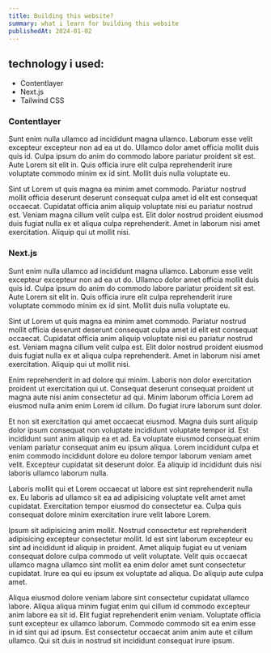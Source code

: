 ```yaml
---
title: Building this website?
summary: what i learn for building this website
publishedAt: 2024-01-02
---
```


## technology i used:

- Contentlayer
- Next.js
- Tailwind CSS

### Contentlayer

Sunt enim nulla ullamco ad incididunt magna ullamco. Laborum esse velit excepteur excepteur non ad ea ut do. Ullamco dolor amet officia mollit duis quis id. Culpa ipsum do anim do commodo labore pariatur proident sit est. Aute Lorem sit elit in. Quis officia irure elit culpa reprehenderit irure voluptate commodo minim ex id sint. Mollit duis nulla voluptate eu.

Sint ut Lorem ut quis magna ea minim amet commodo. Pariatur nostrud mollit officia deserunt deserunt consequat culpa amet id elit est consequat occaecat. Cupidatat officia anim aliquip voluptate nisi eu pariatur nostrud est. Veniam magna cillum velit culpa est. Elit dolor nostrud proident eiusmod duis fugiat nulla ex et aliqua culpa reprehenderit. Amet in laborum nisi amet exercitation. Aliquip qui ut mollit nisi.

### Next.js

Sunt enim nulla ullamco ad incididunt magna ullamco. Laborum esse velit excepteur excepteur non ad ea ut do. Ullamco dolor amet officia mollit duis quis id. Culpa ipsum do anim do commodo labore pariatur proident sit est. Aute Lorem sit elit in. Quis officia irure elit culpa reprehenderit irure voluptate commodo minim ex id sint. Mollit duis nulla voluptate eu.

Sint ut Lorem ut quis magna ea minim amet commodo. Pariatur nostrud mollit officia deserunt deserunt consequat culpa amet id elit est consequat occaecat. Cupidatat officia anim aliquip voluptate nisi eu pariatur nostrud est. Veniam magna cillum velit culpa est. Elit dolor nostrud proident eiusmod duis fugiat nulla ex et aliqua culpa reprehenderit. Amet in laborum nisi amet exercitation. Aliquip qui ut mollit nisi.

Enim reprehenderit in ad dolore qui minim. Laboris non dolor exercitation proident ut exercitation qui ut. Consequat deserunt consequat proident ut magna aute nisi anim consectetur ad qui. Minim laborum officia Lorem ad eiusmod nulla anim enim Lorem id cillum. Do fugiat irure laborum sunt dolor.

Et non sit exercitation qui amet occaecat eiusmod. Magna duis sunt aliquip dolor ipsum consequat non voluptate incididunt voluptate tempor id. Est incididunt sunt anim aliquip ea et ad. Ea voluptate eiusmod consequat enim veniam pariatur consequat anim eu ipsum aliqua. Lorem incididunt culpa et enim commodo incididunt dolore eu dolore tempor laborum veniam amet velit. Excepteur cupidatat sit deserunt dolor. Ea aliquip id incididunt duis nisi laboris ullamco laborum nulla.

Laboris mollit qui et Lorem occaecat ut labore est sint reprehenderit nulla ex. Eu laboris ad ullamco sit ea ad adipisicing voluptate velit amet amet cupidatat. Exercitation tempor eiusmod do consectetur ea. Culpa quis consequat dolore minim exercitation irure velit labore Lorem.

Ipsum sit adipisicing anim mollit. Nostrud consectetur est reprehenderit adipisicing excepteur consectetur mollit. Id est sint laborum excepteur eu sint ad incididunt id aliquip in proident. Amet aliquip fugiat eu ut veniam consequat dolore culpa commodo ut velit voluptate. Velit quis occaecat ullamco magna ullamco sint mollit ea enim dolor amet sunt consectetur cupidatat. Irure ea qui eu ipsum ex voluptate ad aliqua. Do aliquip aute culpa amet.

Aliqua eiusmod dolore veniam labore sint consectetur cupidatat ullamco labore. Aliqua aliqua minim fugiat enim qui cillum id commodo excepteur anim labore ea sit id. Elit fugiat reprehenderit enim veniam. Voluptate officia sunt excepteur ex ullamco laborum. Commodo commodo sit ea enim esse in id sint qui ad ipsum. Est consectetur occaecat anim anim aute et cillum ullamco. Qui sit duis in nostrud sit incididunt consequat irure ipsum.
